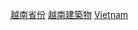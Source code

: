 {{Commonscat|Buildings in Vietnam by province}}
{{容器分類}}

[[Category:越南省份|]]
[[Category:越南建築物|]]
[[Category:依國家行政區劃劃分的建築物|Vietnam]]